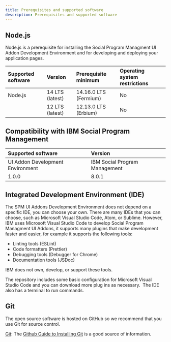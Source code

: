 ```yaml
---
title: Prerequisites and supported software
description: Prerequisites and supported software
---
```


## Node.js

Node.js is a prerequisite for installing the Social Program Managment UI Addon Development Environment and for developing and deploying your application pages.

| Supported software | Version | Prerequisite minimum | Operating system restrictions |
| :-------------- |  :----------- | :----------- | :----------- |
| Node.js | 14 LTS (latest) | 14.16.0 LTS (Fermium) | No |
| | 12 LTS (latest) | 12.13.0 LTS (Erbium) | No |

## Compatibility with IBM Social Program Management

| Supported software | Version |
| :-------------- |  :----------- |
| UI Addon Development Environment | IBM Social Program Management |
| 1.0.0 | 8.0.1 |

## Integrated Development Environment (IDE)

The SPM UI Addons Development Environment does not depend on a specific IDE, you can choose your own. There are many IDEs that you can choose, such as Microsoft Visual Studio Code, Atom, or Sublime.
However, IBM uses Microsoft Visual Studio Code to develop Social Program Managment UI Addons, it supports many plugins that make development faster and easier, for example it supports the following tools:

* Linting tools (ESLint)
* Code formatters (Prettier)
* Debugging tools (Debugger for Chrome)
* Documentation tools (JSDoc)

IBM does not own, develop, or support these tools.

The repository includes some basic configuration for Microsoft Visual Studio Code and you can download more plug ins as necessary.  The IDE also has a terminal to run commands.

## Git

The open source software is hosted on GitHub so we recommend that you use Git for source control.

[Git](http://git-scm.com/): The [Github Guide to
  Installing Git](https://help.github.com/articles/set-up-git/) is a good source of information.
